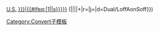 {{{1}}}{{convert/{{{2}}}/AoffSoff}}{{{3}}} [[United States customary units|U.S.]] [[{{{t|{{{n}}}}}}|{{#ifeq:{{{3}}}|1|{{{n}}}|{{{l|{{{n}}}s}}}}}]] ({{convert/{{#ifeq:{{{4}}}|def|{{{o}}}|{{{4}}}}}|{{{1}}}|{{{2}}}|{{{3}}}|{{{s}}}+{{{b}}}|r={{{r}}}|j={{{j}}}|d=Dual/LoffAonSoff}})<noinclude>
[[Category:Convert子模板]]
</noinclude>